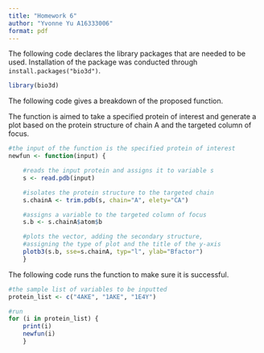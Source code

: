 ```yaml
---
title: "Homework 6"
author: "Yvonne Yu A16333006"
format: pdf
---
```


The following code declares the library packages that are needed to be used. Installation of the package was conducted through `install.packages("bio3d")`.
```r
library(bio3d)
```

The following code gives a breakdown of the proposed function. 

The function is aimed to take a specified protein of interest and generate a plot based on the protein structure of chain A and the targeted column of focus. 
```r
#the input of the function is the specified protein of interest
newfun <- function(input) {

    #reads the input protein and assigns it to variable s
    s <- read.pdb(input)

    #isolates the protein structure to the targeted chain
    s.chainA <- trim.pdb(s, chain="A", elety="CA")

    #assigns a variable to the targeted column of focus
    s.b <- s.chainA$atom$b

    #plots the vector, adding the secondary structure, 
    #assigning the type of plot and the title of the y-axis
    plotb3(s.b, sse=s.chainA, typ="l", ylab="Bfactor")
    }
```

The following code runs the function to make sure it is successful. 
```r
#the sample list of variables to be inputted
protein_list <- c("4AKE", "1AKE", "1E4Y")

#run
for (i in protein_list) {
    print(i)
    newfun(i)
    }

```


